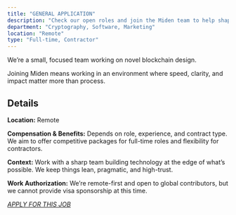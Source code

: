 ```yaml
---
title: "GENERAL APPLICATION"
description: "Check our open roles and join the Miden team to help shape the future of the Edge Blockchain."
department: "Cryptography, Software, Marketing"
location: "Remote"
type: "Full-time, Contractor"
---
```


We’re a small, focused team working on novel blockchain design. 

Joining Miden means working in an environment where speed, clarity, and impact matter more than process.

## Details

**Location:** Remote

**Compensation & Benefits:** Depends on role, experience, and contract type. We aim to offer competitive packages for full-time roles and flexibility for contractors.

**Context:** Work with a sharp team building technology at the edge of what’s possible. We keep things lean, pragmatic, and high-trust.

**Work Authorization:** We’re remote-first and open to global contributors, but we cannot provide visa sponsorship at this time. 

_[APPLY FOR THIS JOB](/careers/)_
